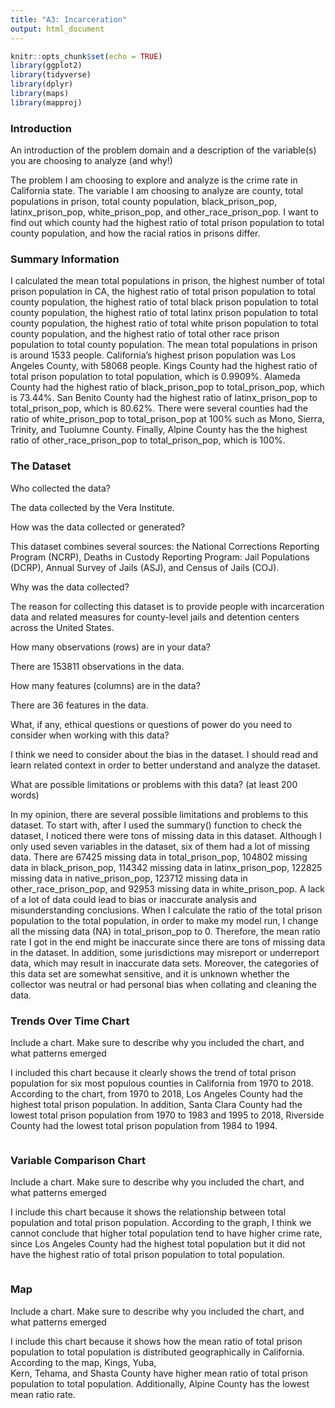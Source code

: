 ```yaml
---
title: "A3: Incarceration"
output: html_document
---
```


```r
knitr::opts_chunk$set(echo = TRUE)
library(ggplot2)
library(tidyverse)
library(dplyr)
library(maps)
library(mapproj)
```

### Introduction

An introduction of the problem domain and a description of the variable(s) you are choosing to analyze (and why!)

The problem I am choosing to explore and analyze is the crime rate in California state. The variable I am choosing to analyze are county, total populations in prison, total county population, black_prison_pop, latinx_prison_pop, white_prison_pop, and other_race_prison_pop. I want to find out which county had the highest ratio of total prison population to total county population, and how the racial ratios in prisons differ.

### Summary Information

I calculated the mean total populations in prison, the highest number of total prison population in CA, the highest ratio of total prison population to total county population, the highest ratio of total black prison population to total county population, the highest ratio of total latinx prison population to total county population, the highest ratio of total white prison population to total county population, and the highest ratio of total other race prison population to total county population. The mean total populations in prison is around 1533 people. California's highest prison population was Los Angeles County, with 58068 people. Kings County had the highest ratio of total prison population to total population, which is 0.9909%. Alameda County had the highest ratio of black_prison_pop to total_prison_pop, which is 73.44%. San Benito County had the highest ratio of latinx_prison_pop to total_prison_pop, which is 80.62%. There were several counties had the ratio of white_prison_pop to total_prison_pop at 100% such as Mono, Sierra, Trinity, and Tuolumne County. Finally, Alpine County has the the highest ratio of other_race_prison_pop to total_prison_pop, which is 100%.

### The Dataset

Who collected the data?  

The data collected by the Vera Institute.

How was the data collected or generated? 

This dataset combines several sources: the National Corrections Reporting Program (NCRP), Deaths in Custody Reporting Program: Jail Populations (DCRP), Annual Survey of Jails (ASJ), and Census of Jails (COJ).

Why was the data collected? 

The reason for collecting this dataset is to provide people with incarceration data and related measures for county-level jails and detention centers across the United States.

How many observations (rows) are in your data?

There are 153811 observations in the data.

How many features (columns) are in the data?  

There are 36 features in the data.

What, if any, ethical questions or questions of power do you need to consider when working with this data? 

I think we need to consider about the bias in the dataset. I should read and learn related context in order to better understand and analyze the dataset.

What are possible limitations or problems with this data?   (at least 200 words)

In my opinion, there are several possible limitations and problems to this dataset. To start with, after I used the summary() function to check the dataset, I noticed there were tons of missing data in this dataset. Although I only used seven variables in the dataset, six of them had a lot of missing data. There are 67425 missing data in total_prison_pop, 104802 missing data in black_prison_pop, 114342 missing data in latinx_prison_pop, 122825 missing data in native_prison_pop, 123712 missing data in other_race_prison_pop, and 92953 missing data in white_prison_pop. A lack of a lot of data could lead to bias or inaccurate analysis and misunderstanding conclusions. When I calculate the ratio of the total prison population to the total population, in order to make my model run, I change all the missing data (NA) in total_prison_pop to 0. Therefore, the mean ratio rate I got in the end might be inaccurate since there are tons of missing data in the dataset. In addition, some jurisdictions may misreport or underreport data, which may result in inaccurate data sets.  Moreover, the categories of this data set are somewhat sensitive, and it is unknown whether the collector was neutral or had personal bias when collating and cleaning the data.

### Trends Over Time Chart

Include a chart. Make sure to describe why you included the chart, and what patterns emerged

I included this chart because it clearly shows the trend of total prison population for six most populous counties in California from 1970 to 2018. According to the chart, from 1970 to 2018, Los Angeles County had the highest total prison population. In addition, Santa Clara County had the lowest total prison population from 1970 to 1983 and 1995 to 2018, Riverside County had the lowest total prison population from 1984 to 1994.

```r
```

### Variable Comparison Chart

Include a chart. Make sure to describe why you included the chart, and what patterns emerged

I include this chart because it shows the relationship between total population and total prison population. According to the graph, I think we cannot conclude that higher total population tend to have higher crime rate, since Los Angeles County had the highest total population but it did not have the highest ratio of total prison population to total population.

```r
```

### Map

Include a chart. Make sure to describe why you included the chart, and what patterns emerged

I include this chart because it shows how the mean ratio of total prison population to total population is distributed geographically in California. According to the map, Kings, Yuba, 	
Kern, Tehama, and Shasta County have higher mean ratio of total prison population to total population. Additionally, Alpine County has the lowest mean ratio rate.

```r
```

